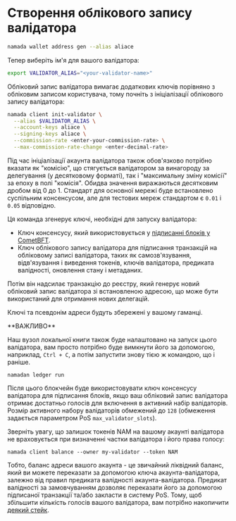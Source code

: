 
# Створення облікового запису валідатора

```bash copy
namada wallet address gen --alias aliace
```

Тепер виберіть ім'я для вашого валідатора:

```bash copy
export VALIDATOR_ALIAS="<your-validator-name>"
```

Обліковий запис валідатора вимагає додаткових ключів порівняно з обліковим записом користувача, тому почніть з ініціалізації облікового запису валідатора:

```bash copy
namada client init-validator \
  --alias $VALIDATOR_ALIAS \
  --account-keys aliace \
  --signing-keys aliace \
  --commission-rate <enter-your-commission-rate> \
  --max-commission-rate-change <enter-decimal-rate>
```

Під час ініціалізації акаунта валідатора також обов'язково потрібно вказати як "комісію", що стягується валідатором за винагороду за делегування (у десятковому форматі), так і "максимальну зміну комісії" за епоху в полі "комісія". Обидва значення виражаються десятковим дробом від 0 до 1. Стандарт для основної мережі буде встановлено суспільним консенсусом, але для тестових мереж стандартом є `0.01` і `0.05` відповідно. 

Ця команда згенерує ключі, необхідні для запуску валідатора:

- Ключ консенсусу, який використовується у [підписанні блоків у CometBFT](https://docs.cometbft.com/v0.37/core/validators#validator-keys).
- Ключ облікового запису валідатора для підписання транзакцій на обліковому записі валідатора, таких як самозв'язування, відв'язування і виведення токенів, ключів валідатора, предиката валідності, оновлення стану і метаданих.

Потім він надсилає транзакцію до реєстру, який генерує новий обліковий запис валідатора зі встановленою адресою, що може бути використаний для отримання нових делегацій.

Ключі та псевдонім адреси будуть збережені у вашому гаманці. 

<Callout type="warning" emoji="🛎️">
**ВАЖЛИВО**

Наш вузол локальної книги також буде налаштовано на запуск цього валідатора, вам просто потрібно буде вимкнути його за допомогою, наприклад, `Ctrl + C`, а потім запустити знову тією ж командою, що і раніше.
</Callout>

```shell copy
namadan ledger run
```

Після цього блокчейн буде використовувати ключ консенсусу валідатора для підписання блоків, якщо ваш обліковий запис валідатора отримає достатньо голосів для включення в активний набір валідаторів. Розмір активного набору валідаторів обмежений до `128` (обмеження задається параметром PoS `max_validator_slots`).

Зверніть увагу, що залишок токенів NAM на вашому акаунті валідатора не враховується при визначенні частки валідатора і його права голосу:

```shell copy
namada client balance --owner my-validator --token NAM
```

Тобто, баланс адреси вашого акаунта - це звичайний ліквідний баланс, який ви можете переказати за допомогою ключа акаунта-валідатора, залежно від правил предиката валідності акаунта-валідатора. Предикат валідності за замовчуванням дозволяє переказати його за допомогою підписаної транзакції та/або закласти в систему PoS. Тому, щоб збільшити кількість голосів вашого валідатора, вам потрібно накопичити [деякий стейк](./staking.mdx).

